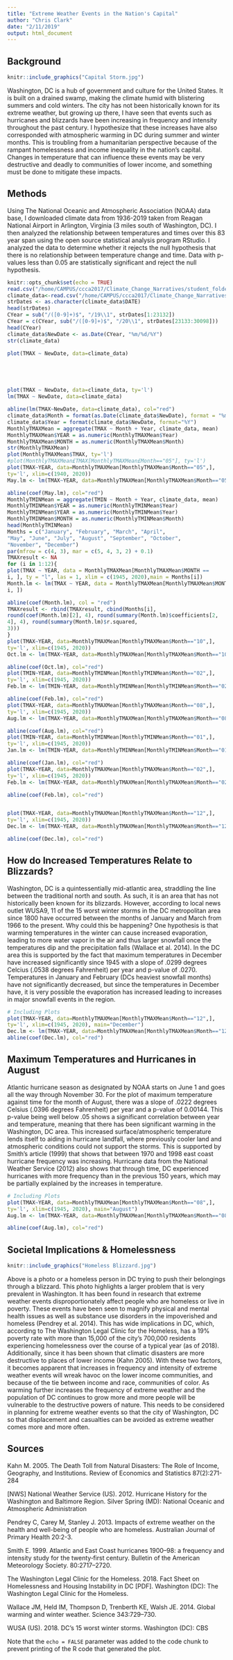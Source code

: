 ```yaml
---
title: "Extreme Weather Events in the Nation's Capital"
author: "Chris Clark"
date: "2/11/2019"
output: html_document
---
```


Background
---

```r
knitr::include_graphics("Capital Storm.jpg")
```


Washington, DC is a hub of government and culture for the United States. It is built on a drained swamp, making the climate humid with blistering summers and cold winters. The city has not been historically known for its extreme weather, but growing up there, I have seen that events such as hurricanes and blizzards have been increasing in frequency and intensity throughout the past century. I hypothesize that these increases have also corresponded with atmospheric warming in DC during summer and winter months. This is troubling from a humanitarian perspective because of the rampant homelessness and income inequality in the nation’s capital. Changes in temperature that can influence these events may be very destructive and deadly to communities of lower income, and something must be done to mitigate these impacts. 

Methods
---
Using  The National Oceanic and Atmospheric Association (NOAA) data base, I downloaded climate data from 1936-2019 taken from Reagan National Airport in Arlington, Virginia (3 miles south of Washington, DC). I then analyzed the relationship between temperatures and times over this 83 year span using the open source statistical analysis program RStudio. I analyzed the data to determine whether it rejects the null hypothesis that there is no relationship between temperature change and time. Data with p-values less than 0.05 are statistically significant and reject the null hypothesis. 

```r
knitr::opts_chunk$set(echo = TRUE)
read.csv("/home/CAMPUS/ccca2017/Climate_Change_Narratives/student_folders/Clark/Chris_Arlington_Data.csv")
climate_data<-read.csv("/home/CAMPUS/ccca2017/Climate_Change_Narratives/student_folders/Clark/Chris_Arlington_Data.csv")
strDates <- as.character(climate_data$DATE)
head(strDates)
CYear = sub("/([0-9]+)$", "/19\\1", strDates[1:23132])
CYear = c(CYear, sub("/([0-9]+)$", "/20\\1", strDates[23133:30098]))
head(CYear)
climate_data$NewDate <- as.Date(CYear, "%m/%d/%Y")
str(climate_data)
```



``` r

plot(TMAX ~ NewDate, data=climate_data)





plot(TMAX ~ NewDate, data=climate_data, ty='l')
lm(TMAX ~ NewDate, data=climate_data)

abline(lm(TMAX~NewDate, data=climate_data), col="red")
climate_data$Month = format(as.Date(climate_data$NewDate), format = "%m")
climate_data$Year = format(climate_data$NewDate, format="%Y")
MonthlyTMAXMean = aggregate(TMAX ~ Month + Year, climate_data, mean)
MonthlyTMAXMean$YEAR = as.numeric(MonthlyTMAXMean$Year)
MonthlyTMAXMean$MONTH = as.numeric(MonthlyTMAXMean$Month)
str(MonthlyTMAXMean)
plot(MonthlyTMAXMean$TMAX, ty='l')
#plot(MonthlyTMAXMean£TMAX[MonthlyTMAXMean£Month=="05"], ty='l')
plot(TMAX~YEAR, data=MonthlyTMAXMean[MonthlyTMAXMean$Month=="05",],
ty='l', xlim=c(1940, 2020))
May.lm <- lm(TMAX~YEAR, data=MonthlyTMAXMean[MonthlyTMAXMean$Month=="05",])

abline(coef(May.lm), col="red")
MonthlyTMINMean = aggregate(TMIN ~ Month + Year, climate_data, mean)
MonthlyTMINMean$YEAR = as.numeric(MonthlyTMINMean$Year)
MonthlyTMINMean$YEAR = as.numeric(MonthlyTMINMean$Year)
MonthlyTMINMean$MONTH = as.numeric(MonthlyTMINMean$Month)
head(MonthlyTMINMean)
Months = c("January", "February", "March", "April",
"May", "June", "July", "August", "September", "October",
"November", "December")
par(mfrow = c(4, 3), mar = c(5, 4, 3, 2) + 0.1)
TMAXresult <- NA
for (i in 1:12){
plot(TMAX ~ YEAR, data = MonthlyTMAXMean[MonthlyTMAXMean$MONTH ==
i, ], ty = "l", las = 1, xlim = c(1945, 2020),main = Months[i])
Month.lm <- lm(TMAX ~ YEAR, data = MonthlyTMAXMean[MonthlyTMAXMean$MONTH ==
i, ])

abline(coef(Month.lm), col = "red")
TMAXresult <- rbind(TMAXresult, cbind(Months[i],
round(coef(Month.lm)[2], 4), round(summary(Month.lm)$coefficients[2,
4], 4), round(summary(Month.lm)$r.squared,
3)))
}
plot(TMAX~YEAR, data=MonthlyTMAXMean[MonthlyTMAXMean$Month=="10",],
ty='l', xlim=c(1945, 2020))
Oct.lm <- lm(TMAX~YEAR, data=MonthlyTMAXMean[MonthlyTMAXMean$Month=="10",])

abline(coef(Oct.lm), col="red")
plot(TMIN~YEAR, data=MonthlyTMINMean[MonthlyTMINMean$Month=="02",],
ty='l', xlim=c(1945, 2020))
Feb.lm <- lm(TMIN~YEAR, data=MonthlyTMINMean[MonthlyTMINMean$Month=="02",])

abline(coef(Feb.lm), col="red")
plot(TMAX~YEAR, data=MonthlyTMAXMean[MonthlyTMAXMean$Month=="08",],
ty='l', xlim=c(1945, 2020))
Aug.lm <- lm(TMAX~YEAR, data=MonthlyTMAXMean[MonthlyTMAXMean$Month=="08",])

abline(coef(Aug.lm), col="red")
plot(TMIN~YEAR, data=MonthlyTMINMean[MonthlyTMINMean$Month=="01",],
ty='l', xlim=c(1945, 2020))
Jan.lm <- lm(TMIN~YEAR, data=MonthlyTMINMean[MonthlyTMINMean$Month=="01",])

abline(coef(Jan.lm), col="red")
plot(TMAX~YEAR, data=MonthlyTMAXMean[MonthlyTMAXMean$Month=="02",],
ty='l', xlim=c(1945, 2020))
Feb.lm <- lm(TMAX~YEAR, data=MonthlyTMAXMean[MonthlyTMAXMean$Month=="02",])

abline(coef(Feb.lm), col="red")


plot(TMAX~YEAR, data=MonthlyTMAXMean[MonthlyTMAXMean$Month=="12",],
ty='l', xlim=c(1945, 2020))
Dec.lm <- lm(TMAX~YEAR, data=MonthlyTMAXMean[MonthlyTMAXMean$Month=="12",])

abline(coef(Dec.lm), col="red")
```
How do Increased Temperatures Relate to Blizzards? 
---
Washington, DC is a quintessentially mid-atlantic area, straddling the line between the traditional north and south. As such, it is an area that has not historically been known for its blizzards. However, according to local news outlet WUSA9, 11 of the 15 worst winter storms in the DC metropolitan area since 1800 have occurred between the months of January and March from 1966 to the present. Why could this be happening? One hypothesis is that warming temperatures in the winter can cause increased evaporation, leading to more water vapor in the air and thus larger snowfall once the temperatures dip and the precipitation falls (Wallace et al. 2014). In the DC area this is supported by the fact that maximum temperatures in December have increased significantly since 1945 with a slope of .0299 degrees Celcius (.0538 degrees Fahrenheit) per year and p-value of .0270. Temperatures in January and February (DCs heaviest snowfall months) have not significantly decreased, but since the temperatures in December have, it is very possible the evaporation has increased leading to increases in major snowfall events in the region. 
``` r
# Including Plots
plot(TMAX~YEAR, data=MonthlyTMAXMean[MonthlyTMAXMean$Month=="12",],
ty='l', xlim=c(1945, 2020), main="December")
Dec.lm <- lm(TMAX~YEAR, data=MonthlyTMAXMean[MonthlyTMAXMean$Month=="12",])
abline(coef(Dec.lm), col="red")

```

Maximum Temperatures and Hurricanes in August
---

Atlantic hurricane season as designated by NOAA starts on June 1 and goes all the way through November 30. For the plot of maximum temperature against time for the month of August, there was a slope of .0222 degrees Celsius (.0396 degrees Fahrenheit) per year and a p-value of 0.00144. This p-value being well below .05 shows a significant correlation between year and temperature, meaning that there has been significant warming in the Washington, DC area. This increased surface/atmospheric temperature lends itself to aiding in hurricane landfall, where previously cooler land and atmospheric conditions could not support the storms. This is supported by Smith’s article (1999) that shows that between 1970 and 1998 east coast hurricane frequency was increasing. Hurricane data from the National Weather Service (2012) also shows that through time, DC experienced hurricanes with more frequency than in the previous 150 years, which may be partially explained by the increases in temperature. 
``` r
# Including Plots
plot(TMAX~YEAR, data=MonthlyTMAXMean[MonthlyTMAXMean$Month=="08",],
ty='l', xlim=c(1945, 2020), main="August")
Aug.lm <- lm(TMAX~YEAR, data=MonthlyTMAXMean[MonthlyTMAXMean$Month=="08",])

abline(coef(Aug.lm), col="red")


```

Societal Implications & Homelessness
---

```r
knitr::include_graphics("Homeless Blizzard.jpg")
```


Above is a photo or a homeless person in DC trying to push their belongings through a blizzard. This photo highlights a larger problem that is very prevalent in Washington. It has been found in research that extreme weather events disproportionately affect people who are homeless or live in poverty. These events have been seen to magnify physical and mental health issues as well as substance use disorders in the impoverished and homeless (Pendrey et al. 2014). This has wide implications in DC, which, according to The Washington Legal Clinic for the Homeless, has a 19% poverty rate with more than 15,000 of the city’s 700,000 residents experiencing homelessness over the course of a typical year (as of 2018). Additionally, since it has been shown that climatic disasters are more destructive to places of lower income (Kahn 2005). With these two factors, it becomes apparent that increases in frequency and intensity of extreme weather events will wreak havoc on the lower income communities, and because of the tie between income and race, communities of color. As warming further increases the frequency of extreme weather and the population of DC continues to grow more and more people will be vulnerable to the destructive powers of nature. This needs to be considered in planning for extreme weather events so that the city of Washington, DC so that displacement and casualties can be avoided as extreme weather comes more and more often. 

Sources 
---
Kahn M. 2005. The Death Toll from Natural Disasters: The Role of Income, Geography, and Institutions. Review of Economics and Statistics 87(2):271-284 

[NWS] National Weather Service (US). 2012. Hurricane History for the Washington and Baltimore Region. Silver Spring (MD): National Oceanic and Atmospheric Administration

Pendrey C, Carey M, Stanley J. 2013. Impacts of extreme weather on the health and well-being of people who are homeless. Australian Journal of Primary Health 20:2-3.

Smith E. 1999. Atlantic and East Coast hurricanes 1900–98: a frequency and intensity study for the twenty‐first century. Bulletin of the American Meteorology Society. 80:2717–2720.

The Washington Legal Clinic for the Homeless. 2018. Fact Sheet on Homelessness and Housing Instability in DC [PDF]. Washington (DC): The Washington Legal Clinic for the Homeless.

Wallace JM, Held IM, Thompson D, Trenberth KE, Walsh JE. 2014. Global warming and winter weather. Science 343:729–730. 

WUSA (US). 2018. DC's 15 worst winter storms. Washington (DC): CBS 

Note that the `echo = FALSE` parameter was added to the code chunk to prevent printing of the R code that generated the plot.

